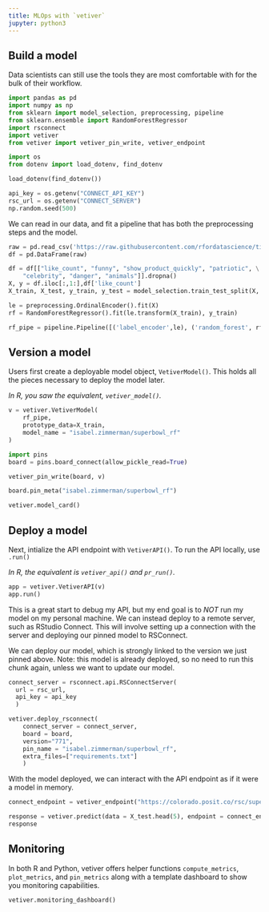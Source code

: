 ```yaml
---
title: MLOps with `vetiver`
jupyter: python3
---
```



## Build a model
Data scientists can still use the tools they are most comfortable with for the bulk of their workflow.


```python
import pandas as pd
import numpy as np
from sklearn import model_selection, preprocessing, pipeline
from sklearn.ensemble import RandomForestRegressor
import rsconnect
import vetiver
from vetiver import vetiver_pin_write, vetiver_endpoint

import os
from dotenv import load_dotenv, find_dotenv

load_dotenv(find_dotenv())

api_key = os.getenv("CONNECT_API_KEY")
rsc_url = os.getenv("CONNECT_SERVER")
np.random.seed(500)
```

We can read in our data, and fit a pipeline that has both the preprocessing steps and the model.

```python
raw = pd.read_csv('https://raw.githubusercontent.com/rfordatascience/tidytuesday/master/data/2021/2021-03-02/youtube.csv')
df = pd.DataFrame(raw)
```

```python
df = df[["like_count", "funny", "show_product_quickly", "patriotic", \
    "celebrity", "danger", "animals"]].dropna()
X, y = df.iloc[:,1:],df['like_count']
X_train, X_test, y_train, y_test = model_selection.train_test_split(X, y,test_size=0.2)

le = preprocessing.OrdinalEncoder().fit(X)
rf = RandomForestRegressor().fit(le.transform(X_train), y_train)
```

```python
rf_pipe = pipeline.Pipeline([('label_encoder',le), ('random_forest', rf)])
```

## Version a model

Users first create a deployable model object, `VetiverModel()`. This holds all the pieces necessary to deploy the model later.

*In R, you saw the equivalent, `vetiver_model()`.*

```python
v = vetiver.VetiverModel(
    rf_pipe, 
    prototype_data=X_train, 
    model_name = "isabel.zimmerman/superbowl_rf"
)
```

```python
import pins 
board = pins.board_connect(allow_pickle_read=True)

vetiver_pin_write(board, v)
```

```python
board.pin_meta("isabel.zimmerman/superbowl_rf")
```

```python
vetiver.model_card()
```

## Deploy a model
Next, intialize the API endpoint with `VetiverAPI()`. To run the API locally, use `.run()`

*In R, the equivalent is `vetiver_api()` and `pr_run()`.*

```python
app = vetiver.VetiverAPI(v)
app.run()
```

This is a great start to debug my API, but my end goal is to *NOT* run my model on my personal machine. We can instead deploy to a remote server, such as RStudio Connect. This will involve setting up a connection with the server and deploying our pinned model to RSConnect.

We can deploy our model, which is strongly linked to the version we just pinned above. Note: this model is already deployed, so no need to run this chunk again, unless we want to update our model.

```python
connect_server = rsconnect.api.RSConnectServer(
  url = rsc_url, 
  api_key = api_key
  )

vetiver.deploy_rsconnect(
    connect_server = connect_server, 
    board = board, 
    version="771",
    pin_name = "isabel.zimmerman/superbowl_rf",
    extra_files=["requirements.txt"]
    )
```

With the model deployed, we can interact with the API endpoint as if it were a model in memory.

```python
connect_endpoint = vetiver_endpoint("https://colorado.posit.co/rsc/superbowl_vetiver_python/predict")

response = vetiver.predict(data = X_test.head(5), endpoint = connect_endpoint)
response
```

## Monitoring

In both R and Python, vetiver offers helper functions `compute_metrics`, `plot_metrics`, and `pin_metrics` along with a template dashboard to show you monitoring capabilities.

```python
vetiver.monitoring_dashboard()
```

